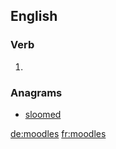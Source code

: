 ==English==

===Verb===
{{head|en|verb form}}

# {{en-third-person singular of|moodle}}

===Anagrams===
* [[sloomed#English|sloomed]]

[[de:moodles]]
[[fr:moodles]]